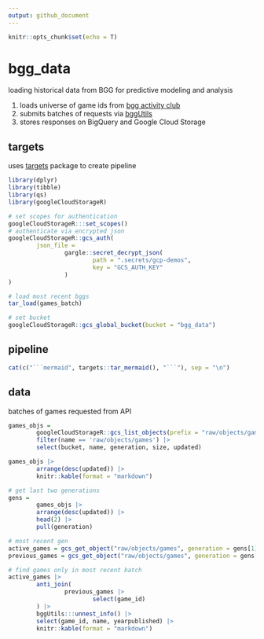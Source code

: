 ```yaml
---
output: github_document
---
```


```r
knitr::opts_chunk$set(echo = T)
```

# bgg_data

loading historical data from BGG for predictive modeling and analysis

1. loads universe of game ids from [bgg activity club](http://bgg.activityclub.org/bggdata/thingids.txt])
2. submits batches of requests via [bggUtils](https://github.com/phenrickson/bggUtils)
3. stores responses on BigQuery and Google Cloud Storage

## targets

uses [targets](https://github.com/ropensci/targets) package to create pipeline

```r

library(dplyr)
library(tibble)
library(qs)
library(googleCloudStorageR)

# set scopes for authentication
googleCloudStorageR:::set_scopes()
# authenticate via encrypted json
googleCloudStorageR::gcs_auth(
        json_file = 
                gargle::secret_decrypt_json(
                        path = ".secrets/gcp-demos",
                        key = "GCS_AUTH_KEY"
                )
)

# load most recent bggs
tar_load(games_batch)

# set bucket
googleCloudStorageR::gcs_global_bucket(bucket = "bgg_data")

```

## pipeline

```r

cat(c("```mermaid", targets::tar_mermaid(), "```"), sep = "\n")

```


## data

batches of games requested from API

```r

games_objs = 
        googleCloudStorageR::gcs_list_objects(prefix = "raw/objects/games", versions = T, detail = "full") |>
        filter(name == 'raw/objects/games') |>
        select(bucket, name, generation, size, updated)

games_objs |>
        arrange(desc(updated)) |>
        knitr::kable(format = "markdown")

```

```r

# get last two generations
gens =
        games_objs |>
        arrange(desc(updated)) |>
        head(2) |>
        pull(generation)

# most recent gen
active_games = gcs_get_object("raw/objects/games", generation = gens[1]) |> qs::qdeserialize()
previous_games = gcs_get_object("raw/objects/games", generation = gens[2]) |> qs::qdeserialize()

# find games only in most recent batch
active_games |>
        anti_join(
                previous_games |>
                        select(game_id)
        ) |>
        bggUtils:::unnest_info() |>
        select(game_id, name, yearpublished) |>
        knitr::kable(format = "markdown")
```

